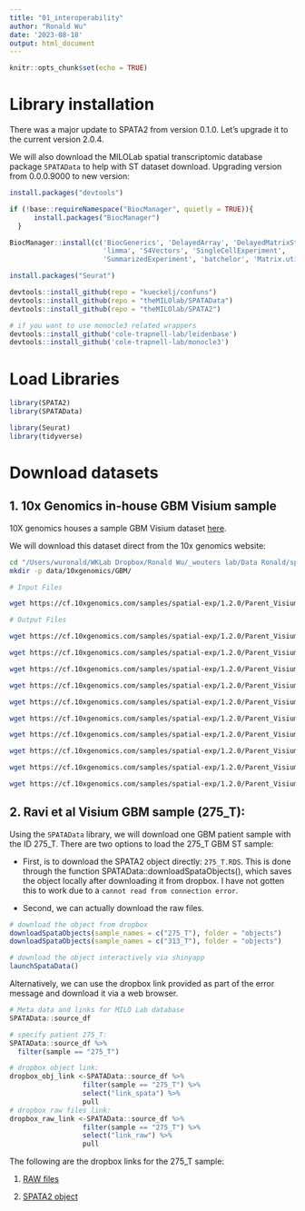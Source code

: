 ```yaml
---
title: "01_interoperability"
author: "Ronald Wu"
date: '2023-08-18'
output: html_document
---
```


```r
knitr::opts_chunk$set(echo = TRUE)
```

# Library installation

There was a major update to SPATA2 from version 0.1.0. Let's upgrade it to the current version 2.0.4.

We will also download the MILOLab spatial transcriptomic database package `SPATAData` to help with ST dataset download. Upgrading version from 0.0.0.9000 to new version:

```r
install.packages("devtools")

if (!base::requireNamespace("BiocManager", quietly = TRUE)){
      install.packages("BiocManager")
  }

BiocManager::install(c('BiocGenerics', 'DelayedArray', 'DelayedMatrixStats',
                       'limma', 'S4Vectors', 'SingleCellExperiment',
                       'SummarizedExperiment', 'batchelor', 'Matrix.utils', 'EBImage'))

install.packages("Seurat")

devtools::install_github(repo = "kueckelj/confuns")
devtools::install_github(repo = "theMILOlab/SPATAData")
devtools::install_github(repo = "theMILOlab/SPATA2")

# if you want to use monocle3 related wrappers 
devtools::install_github('cole-trapnell-lab/leidenbase')
devtools::install_github('cole-trapnell-lab/monocle3')
```

# Load Libraries

```r
library(SPATA2)
library(SPATAData)

library(Seurat)
library(tidyverse)
```

# Download datasets

## 1. 10x Genomics in-house GBM Visium sample

10X genomics houses a sample GBM Visium dataset [here](https://www.10xgenomics.com/resources/datasets/human-glioblastoma-whole-transcriptome-analysis-1-standard-1-2-0).

We will download this dataset direct from the 10x genomics website:

```bash
cd "/Users/wuronald/WKLab Dropbox/Ronald Wu/_wouters lab/Data Ronald/spatial-transcriptomics/data"
mkdir -p data/10xgenomics/GBM/
```

```bash
# Input Files

wget https://cf.10xgenomics.com/samples/spatial-exp/1.2.0/Parent_Visium_Human_Glioblastoma/Parent_Visium_Human_Glioblastoma_image.tif -P /data/10xgenomics/GBM

# Output Files

wget https://cf.10xgenomics.com/samples/spatial-exp/1.2.0/Parent_Visium_Human_Glioblastoma/Parent_Visium_Human_Glioblastoma_molecule_info.h5 -P /data/10xgenomics/GBM

wget https://cf.10xgenomics.com/samples/spatial-exp/1.2.0/Parent_Visium_Human_Glioblastoma/Parent_Visium_Human_Glioblastoma_filtered_feature_bc_matrix.h5 -P /data/10xgenomics/GBM

wget https://cf.10xgenomics.com/samples/spatial-exp/1.2.0/Parent_Visium_Human_Glioblastoma/Parent_Visium_Human_Glioblastoma_filtered_feature_bc_matrix.tar.gz -P /data/10xgenomics/GBM

wget https://cf.10xgenomics.com/samples/spatial-exp/1.2.0/Parent_Visium_Human_Glioblastoma/Parent_Visium_Human_Glioblastoma_raw_feature_bc_matrix.h5 -P /data/10xgenomics/GBM

wget https://cf.10xgenomics.com/samples/spatial-exp/1.2.0/Parent_Visium_Human_Glioblastoma/Parent_Visium_Human_Glioblastoma_raw_feature_bc_matrix.tar.gz -P /data/10xgenomics/GBM

wget https://cf.10xgenomics.com/samples/spatial-exp/1.2.0/Parent_Visium_Human_Glioblastoma/Parent_Visium_Human_Glioblastoma_analysis.tar.gz -P /data/10xgenomics/GBM

wget https://cf.10xgenomics.com/samples/spatial-exp/1.2.0/Parent_Visium_Human_Glioblastoma/Parent_Visium_Human_Glioblastoma_spatial.tar.gz -P /data/10xgenomics/GBM

wget https://cf.10xgenomics.com/samples/spatial-exp/1.2.0/Parent_Visium_Human_Glioblastoma/Parent_Visium_Human_Glioblastoma_metrics_summary.csv -P /data/10xgenomics/GBM

wget https://cf.10xgenomics.com/samples/spatial-exp/1.2.0/Parent_Visium_Human_Glioblastoma/Parent_Visium_Human_Glioblastoma_web_summary.html -P /data/10xgenomics/GBM

wget https://cf.10xgenomics.com/samples/spatial-exp/1.2.0/Parent_Visium_Human_Glioblastoma/Parent_Visium_Human_Glioblastoma_cloupe.cloupe -P /data/10xgenomics/GBM

```

## 2. Ravi et al Visium GBM sample (275_T):

Using the `SPATAData` library, we will download one GBM patient sample with the ID 275_T. There are two options to load the 275_T GBM ST sample:

-   First, is to download the SPATA2 object directly: `275_T.RDS`. This is done through the function SPATAData::downloadSpataObjects(), which saves the object locally after downloading it from dropbox. I have not gotten this to work due to a `cannot read from connection error`.

-   Second, we can actually download the raw files.

```r

# download the object from dropbox
downloadSpataObjects(sample_names = c("275_T"), folder = "objects")
downloadSpataObjects(sample_names = c("313_T"), folder = "objects")

# download the object interactively via shinyapp
launchSpataData()
```

Alternatively, we can use the dropbox link provided as part of the error message and download it via a web browser.

```r
# Meta data and links for MILO Lab database
SPATAData::source_df

# specify patient 275_T:
SPATAData::source_df %>%
  filter(sample == "275_T")

# dropbox object link:
dropbox_obj_link <-SPATAData::source_df %>%
                  filter(sample == "275_T") %>%
                  select("link_spata") %>% 
                  pull
# dropbox raw files link:
dropbox_raw_link <-SPATAData::source_df %>%
                  filter(sample == "275_T") %>%
                  select("link_raw") %>% 
                  pull
```

The following are the dropbox links for the 275_T sample:


1. [RAW files](`r dropbox_raw_link`)

2. [SPATA2 object](`r dropbox_obj_link`)
